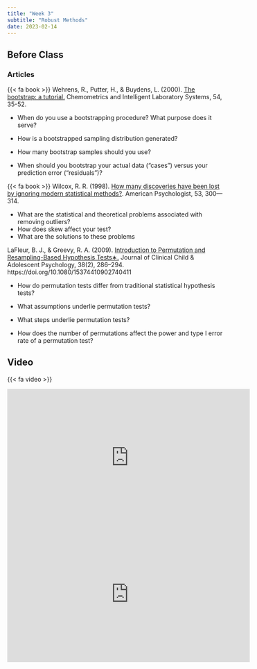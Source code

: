```yaml
---
title: "Week 3"
subtitle: "Robust Methods"
date: 2023-02-14
---
```

## Before Class

### Articles

{{< fa book >}} Wehrens, R., Putter, H., & Buydens, L. (2000). [The bootstrap: a tutorial.](/readings/03-week-robust_methods/wehrens2000.pdf) Chemometrics and Intelligent Laboratory Systems, 54, 35-52.

- When do you use a bootstrapping procedure? What purpose does it serve?

- How is a bootstrapped sampling distribution generated?

- How many bootstrap samples should you use?

- When should you bootstrap your actual data (“cases”) versus your prediction error (“residuals”)?

{{< fa book >}} Wilcox, R. R. (1998). [How many discoveries have been lost by ignoring modern statistical methods?](/readings/03-week-robust_methods/wilcox1998.pdf). American Psychologist, 53, 300—314.

- What are the statistical and theoretical problems associated with removing outliers?
- How does skew affect your test?
- What are the solutions to these problems

LaFleur, B. J., & Greevy, R. A. (2009). [Introduction to Permutation and Resampling-Based Hypothesis Tests∗.](/readings/03-week-robust_methods/lafleur2009.pdf) Journal of Clinical Child & Adolescent Psychology, 38(2), 286–294. https://doi.org/10.1080/15374410902740411

- How do permutation tests differ from traditional statistical hypothesis tests?

- What assumptions underlie permutation tests?

- What steps underlie permutation tests?

- How does the number of permutations affect the power and type I error rate of a permutation test?

## Video

{{< fa video >}}

<iframe width="560" height="315" src="https://www.youtube.com/embed/XSjj7IeBHnA" title="YouTube video player" frameborder="0" allow="accelerometer; autoplay; clipboard-write; encrypted-media; gyroscope; picture-in-picture" allowfullscreen></iframe>

<iframe width="560" height="315" src="https://www.youtube.com/embed/Xz0x-8-cgaQ" title="YouTube video player" frameborder="0" allow="accelerometer; autoplay; clipboard-write; encrypted-media; gyroscope; picture-in-picture" allowfullscreen></iframe>


